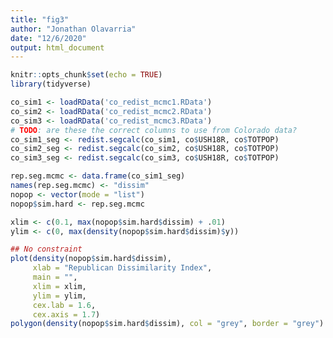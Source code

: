 ```yaml
---
title: "fig3"
author: "Jonathan Olavarria"
date: "12/6/2020"
output: html_document
---
```


```r
knitr::opts_chunk$set(echo = TRUE)
library(tidyverse)
```


```r
co_sim1 <- loadRData('co_redist_mcmc1.RData')
co_sim2 <- loadRData('co_redist_mcmc2.RData')
co_sim3 <- loadRData('co_redist_mcmc3.RData')
# TODO: are these the correct columns to use from Colorado data?
co_sim1_seg <- redist.segcalc(co_sim1, co$USH18R, co$TOTPOP)
co_sim2_seg <- redist.segcalc(co_sim2, co$USH18R, co$TOTPOP)
co_sim3_seg <- redist.segcalc(co_sim3, co$USH18R, co$TOTPOP)

rep.seg.mcmc <- data.frame(co_sim1_seg)
names(rep.seg.mcmc) <- "dissim"
nopop <- vector(mode = "list")
nopop$sim.hard <- rep.seg.mcmc
```


```r
xlim <- c(0.1, max(nopop$sim.hard$dissim) + .01)
ylim <- c(0, max(density(nopop$sim.hard$dissim)$y))

## No constraint
plot(density(nopop$sim.hard$dissim),
     xlab = "Republican Dissimilarity Index",
     main = "",
     xlim = xlim,
     ylim = ylim,
     cex.lab = 1.6,
     cex.axis = 1.7)
polygon(density(nopop$sim.hard$dissim), col = "grey", border = "grey")


```


